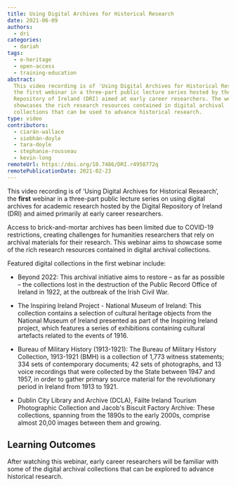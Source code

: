 ```yaml
---
title: Using Digital Archives for Historical Research
date: 2021-06-09
authors:
  - dri
categories:
  - dariah
tags:
  - e-heritage
  - open-access
  - training-education
abstract:
  This video recording is of 'Using Digital Archives for Historical Research',
  the first webinar in a three-part public lecture series hosted by the Digital
  Repository of Ireland (DRI) aimed at early career researchers. The webinar
  showcases the rich research resources contained in digital archival
  collections that can be used to advance historical research.
type: video
contributors:
  - ciarán-wallace
  - siobhán-doyle
  - tara-doyle
  - stephanie-rousseau
  - kevin-long
remoteUrl: https://doi.org/10.7486/DRI.r4958772q
remotePublicationDate: 2021-02-23
---
```


This video recording is of ‘Using Digital Archives for Historical Research’, the
**first** webinar in a three-part public lecture series on using digital
archives for academic research hosted by the Digital Repository of Ireland (DRI)
and aimed primarily at early career researchers.

Access to brick-and-mortar archives has been limited due to COVID-19
restrictions, creating challenges for humanities researchers that rely on
archival materials for their research. This webinar aims to showcase some of the
rich research resources contained in digital archival collections.

Featured digital collections in the first webinar include:

- Beyond 2022: This archival initiative aims to restore – as far as possible –
  the collections lost in the destruction of the Public Record Office of Ireland
  in 1922, at the outbreak of the Irish Civil War.

- The Inspiring Ireland Project - National Museum of Ireland: This collection
  contains a selection of cultural heritage objects from the National Museum of
  Ireland presented as part of the Inspiring Ireland project, which features a
  series of exhibitions containing cultural artefacts related to the events
  of 1916.

- Bureau of Military History (1913-1921): The Bureau of Military History
  Collection, 1913-1921 (BMH) is a collection of 1,773 witness statements; 334
  sets of contemporary documents; 42 sets of photographs, and 13 voice
  recordings that were collected by the State between 1947 and 1957, in order to
  gather primary source material for the revolutionary period in Ireland from
  1913 to 1921.

- Dublin City Library and Archive (DCLA), Fáilte Ireland Tourism Photographic
  Collection and Jacob's Biscuit Factory Archive: These collections, spanning
  from the 1890s to the early 2000s, comprise almost 20,00 images between them
  and growing.

## Learning Outcomes

After watching this webinar, early career researchers will be familiar with some
of the digital archival collections that can be explored to advance historical
research.

<CTA
  title="Interested in learning more?"
  subtitle="Using Digital Archives for Historical Research"
  url="https://doi.org/10.7486/DRI.r4958772q"
/>
